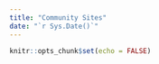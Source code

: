 ```yaml
---
title: "Community Sites"
date: "`r Sys.Date()`"
---
```


```r
knitr::opts_chunk$set(echo = FALSE)
```





